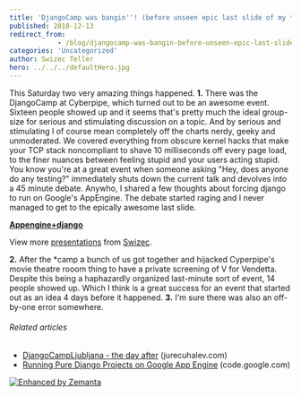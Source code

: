 ```yaml
---
title: 'DjangoCamp was bangin''! (before unseen epic last slide of my talk)'
published: 2010-12-13
redirect_from: 
            - /blog/djangocamp-was-bangin-before-unseen-epic-last-slide-of-my-talk/swizec/1527
categories: 'Uncategorized'
author: Swizec Teller
hero: ../../../defaultHero.jpg
---
```

This Saturday two very amazing things happened. **1.** There was the DjangoCamp at Cyberpipe, which turned out to be an awesome event. Sixteen people showed up and it seems that's pretty much the ideal group-size for serious and stimulating discussion on a topic. And by serious and stimulating I of course mean completely off the charts nerdy, geeky and unmoderated. We covered everything from obscure kernel hacks that make your TCP stack noncompliant to shave 10 milliseconds off every page load, to the finer nuances between feeling stupid and your users acting stupid. You know you're at a great event when someone asking "Hey, does anyone do any testing?" immediately shuts down the current talk and devolves into a 45 minute debate. Anywho, I shared a few thoughts about forcing django to run on Google's AppEngine. The debate started raging and I never managed to get to the epically awesome last slide.

**[Appengine+django](http://www.slideshare.net/Swizec/appenginedjango "Appengine+django")**

View more [presentations](http://www.slideshare.net/) from [Swizec](http://www.slideshare.net/Swizec).

**2.** After the \*camp a bunch of us got together and hijacked Cyperpipe's movie theatre rooom thing to have a private screening of V for Vendetta. Despite this being a haphazardly organized last-minute sort of event, 14 people showed up. Which I think is a great success for an event that started out as an idea 4 days before it happened. **3.** I'm sure there was also an off-by-one error somewhere.

###### Related articles

- [DjangoCampLjubljana - the day after](http://r.zemanta.com/?u=http%3A//www.jurecuhalev.com/blog/2010/12/12/djangocampljubljana-the-day-after/&a=30315142&rid=c83c0a12-1123-45e7-a531-ab0f6d852ca2&e=a055d37a306e06c9ee213b5992c1ca54) (jurecuhalev.com)
- [Running Pure Django Projects on Google App Engine](https://code.google.com/appengine/articles/django-nonrel.html) (code.google.com)

[![Enhanced by Zemanta](http://img.zemanta.com/zemified_e.png?x-id=c83c0a12-1123-45e7-a531-ab0f6d852ca2)](http://www.zemanta.com/ "Enhanced by Zemanta")